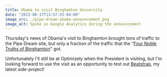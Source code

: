 ```yaml
---
title: Obama to visit Binghamton University
date: "2013-08-17T13:57:33-04:00"
image_src: ./pipe-dream-obama-announcement.png
image_alt: Spike in Google Analytics during the announcement
---
```


Thursday's news of Obama's visit to Binghamton brought tons of traffic to the Pipe Dream site, but only a fraction of the traffic that the "[Four Noble Truths of Binghamton](http://www.bupipedream.com/opinion/10245/binghamtons-noble-truths-lived/)" got.

Unfortunately I'll still be at Optimizely when the President is visiting, but I'm looking forward to use the visit as an opportunity to test out [Beatstrap](http://beatstrap.me/), my latest side-project!
